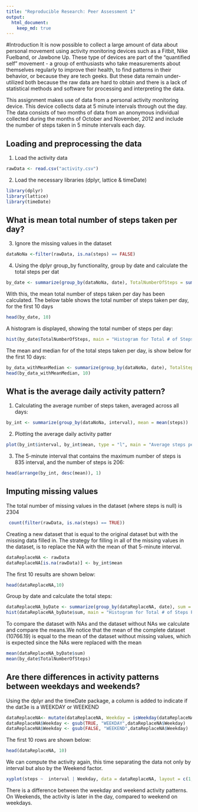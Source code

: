 ```yaml
---
title: "Reproducible Research: Peer Assessment 1"
output: 
  html_document:
    keep_md: true
---
```


#Introduction
It is now possible to collect a large amount of data about personal movement using activity monitoring devices such as a Fitbit, Nike Fuelband, or Jawbone Up. These type of devices are part of the "quantified self" movement - a group of enthusiasts who take measurements about themselves regularly to improve their health, to find patterns in their behavior, or because they are tech geeks. But these data remain under-utilized both because the raw data are hard to obtain and there is a lack of statistical methods and software for processing and interpreting the data.

This assignment makes use of data from a personal activity monitoring device. This device collects data at 5 minute intervals through out the day. The data consists of two months of data from an anonymous individual collected during the months of October and November, 2012 and include the number of steps taken in 5 minute intervals each day.

## Loading and preprocessing the data
1. Load the activity data
```r
rawData <- read.csv("activity.csv")
```

2. Load the necessary libraries (dplyr, lattice & timeDate)
```r


library(dplyr)
library(lattice)
library(timeDate)
```


## What is mean total number of steps taken per day?

3. Ignore the missing values in the dataset
```r
dataNoNa <-filter(rawData, is.na(steps) == FALSE)
```

4. Using the dplyr group_by functionality, group by date and calculate the total steps per dat
```r
by_date <- summarize(group_by(dataNoNa, date), TotalNumberOfSteps = sum(steps))
```

With this, the mean total number of steps taken per day has been calculated. The below table shows the total number of steps taken per day, for the first 10 days
```r
head(by_date, 10)
```

A histogram is displayed, showing the total number of steps per day:
```r
hist(by_date$TotalNumberOfSteps, main = "Histogram for Total # of Steps Per Day", xlab = "Total Steps Per Day")
```

The mean and median for of the total steps taken per day, is show below for the first 10 days:
```r
by_data_withMeanMedian <- summarize(group_by(dataNoNa, date), TotalSteps = sum(steps), MeanSteps = mean(steps), MedianSteps = median(steps))
head(by_data_withMeanMedian, 10)
```
## What is the average daily activity pattern?
1. Calculating the average number of steps taken, averaged across all days:
```r
by_int <- summarize(group_by(dataNoNa, interval), mean = mean(steps))
```

2. Plotting the average daily activity patter
```r
plot(by_int$interval, by_int$mean, type = "l", main = "Average steps per Interval", xlab = "Interval", ylab = "Average Steps")
```

3. The 5-minute interval that contains the maximum number of steps is 835 interval, and the number of steps is 206:
```r
head(arrange(by_int, desc(mean)), 1)
```

## Imputing missing values
The total number of missing values in the dataset (where steps is null) is 2304
```r
 count(filter(rawData, is.na(steps) == TRUE))
```

Creating a new dataset that is equal to the original dataset but with the missing data filled in. The strategy for filling in all of the missing values in the dataset, is to replace the NA with the mean of that 5-minute interval.
```r
dataReplaceNA <- rawData
dataReplaceNA[is.na(rawData)] <- by_int$mean
```
The first 10 results are shown below:
```r
head(dataReplaceNA,10)
```

Group by date and calculate the total steps:
```r
dataReplaceNA_byDate <- summarize(group_by(dataReplaceNA, date), sum = sum(steps))
hist(dataReplaceNA_byDate$sum, main = "Histogram for Total # of Steps Per Day", xlab = "Total Steps Per Day")
```

To compare the dataset with NAs and the dataset without NAs we calculate and compare the means.We notice that the mean of the complete dataset (10766.19) is equal to the mean of the dataset without missing values, which is expected since the NAs were replaced with the mean
```r
mean(dataReplaceNA_byDate$sum)
mean(by_date$TotalNumberOfSteps)

```
## Are there differences in activity patterns between weekdays and weekends?


Using the dplyr and the timeDate package, a column is added to indicate if the dat3e is a WEEKDAY or WEEKEND
```r
dataReplaceNA<- mutate(dataReplaceNA, Weekday = isWeekday(dataReplaceNA$date))
dataReplaceNA$Weekday <- gsub(TRUE, "WEEKDAY",dataReplaceNA$Weekday)
dataReplaceNA$Weekday <- gsub(FALSE, "WEEKEND",dataReplaceNA$Weekday)
```

The first 10 rows are shown below:
```r
head(dataReplaceNA, 10)
```

 We can compute the activity again, this time separating the data not only by interval but also by the Weekend factor.
```r
xyplot(steps ~  interval | Weekday, data = dataReplaceNA, layout = c(1,2), type ="l", ylab="Number of Steps")
```

There is a difference between the weekday and weekend activity patterns. On Weekends, the activity is later in the day, compared to weekend on weekdays. 
